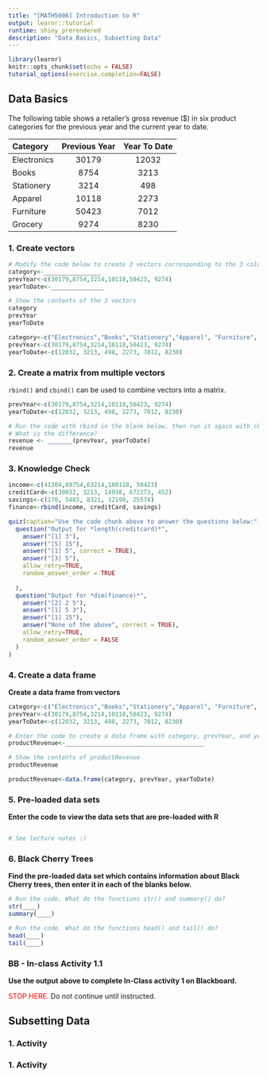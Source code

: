 ```yaml
---
title: "[MATH5006] Introduction to R"
output: learnr::tutorial
runtime: shiny_prerendered
description: "Data Basics, Subsetting Data"
---
```


```r
library(learnr)
knitr::opts_chunk$set(echo = FALSE)
tutorial_options(exercise.completion=FALSE)
```


## Data Basics {data-progressive=TRUE}

The following table shows a retailer's gross revenue ($) in six product categories for the previous year and the current year to date.

|Category |Previous Year |Year To Date|
|:-------|:-------:|:---------:|
|Electronics|30179|12032|
|Books|8754|3213|
|Stationery|3214|498|
|Apparel|10118|2273|
|Furniture|50423|7012|
|Grocery|9274|8230|


### 1. Create vectors

```r
# Modify the code below to create 3 vectors corresponding to the 3 columns in the table
category<-________________
prevYear<-c(30179,8754,3214,10118,50423, 9274)
yearToDate<-_______________

# Show the contents of the 3 vectors  
category
prevYear
yearToDate
```

```r
category<-c("Electronics","Books","Stationery","Apparel", "Furniture", "Grocery")
prevYear<-c(30179,8754,3214,10118,50423, 9274)
yearToDate<-c(12032, 3213, 498, 2273, 7012, 8230)
```


### 2. Create a matrix from multiple vectors

`rbind()` and `cbind()` can be used to combine vectors into a matrix.

```r
prevYear<-c(30179,8754,3214,10118,50423, 9274)
yearToDate<-c(12032, 3213, 498, 2273, 7012, 8230)

# Run the code with rbind in the blank below, then run it again with cbind
# What is the difference?
revenue <- _______(prevYear, yearToDate)
revenue
```

### 3. Knowledge Check

```r
income<-c(41304,89754,63214,180118, 50423)
creditCard<-c(30032, 3213, 14938, 672273, 452)
savings<-c(170, 5403, 8321, 32198, 25574)
finance<-rbind(income, creditCard, savings)
```

```r
quiz(caption="Use the code chunk above to answer the questions below:",
  question("Output for *length(creditcard)*",
    answer("[1] 3"),
    answer("[5] 15"),
    answer("[1] 5", correct = TRUE),
    answer("[3] 5"),
    allow_retry=TRUE,
    random_answer_order = TRUE
    
  ),
  question("Output for *dim(finance)*",
    answer("[2] 2 5"),
    answer("[1] 5 3"),
    answer("[1] 15"),
    answer("None of the above", correct = TRUE),
    allow_retry=TRUE,
    random_answer_order = FALSE
  )
)
```



### 4. Create a data frame

**Create a data frame from vectors**

```r
category<-c("Electronics","Books","Stationery","Apparel", "Furniture", "Grocery")
prevYear<-c(30179,8754,3214,10118,50423, 9274)
yearToDate<-c(12032, 3213, 498, 2273, 7012, 8230)

# Enter the code to create a data frame with category, prevYear, and yearToDate as variables
productRevenue<-_______________________________________

# Show the contents of productRevenue
productRevenue
```

```r
productRevenue<-data.frame(category, prevYear, yearToDate)
```



### 5. Pre-loaded data sets

**Enter the code to view the data sets that are pre-loaded with R**

```r

```

```r
# See lecture notes :)
```


### 6. Black Cherry Trees

**Find the pre-loaded data set which contains information about Black Cherry trees, then enter it in each of the blanks below.**

```r
# Run the code. What do the functions str() and summary() do?
str(____)
summary(____)
```


```r
# Run the code. What do the functions head() and tail() do?
head(____)
tail(____)
```


### BB - In-class Activity 1.1

**Use the output above to complete In-Class activity 1 on Blackboard.**

<font color="red">STOP HERE.</font> Do not continue until instructed.

## Subsetting Data {data-progressive=TRUE}

### 1. Activity

### 1. Activity